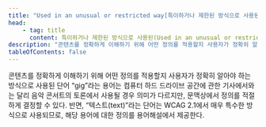 ```yaml
---
title: "Used in an unusual or restricted way[특이하거나 제한된 방식으로 사용된]"
head:
    - tag: title
      content: 특이하거나 제한된 방식으로 사용된(Used in an unusual or restricted way)
description: "콘텐츠를 정확하게 이해하기 위해 어떤 정의를 적용할지 사용자가 정확히 알아야 하는 방식으로 사용된 단어"
tableOfContents: false
---
```


<Badge text="WCAG2" variant="note" size="large" /> 
콘텐츠를 정확하게 이해하기 위해 어떤 정의를 적용할지 사용자가 정확히 알아야 하는 방식으로 사용된 단어

<Card title="예제" icon="open-book">
“gig”라는 용어는 컴퓨터 하드 드라이브 공간에 관한 기사에서와는 달리 음악 콘서트의 토론에서 사용될 경우 의미가 다르지만, 문맥상에서 정의를 적절하게 결정할 수 있다. 반면, “텍스트(text)”라는 단어는 WCAG 2.1에서 매우 특수한 방식으로 사용되므로, 해당 용어에 대한 정의를 용어해설에서 제공한다.
</Card>
